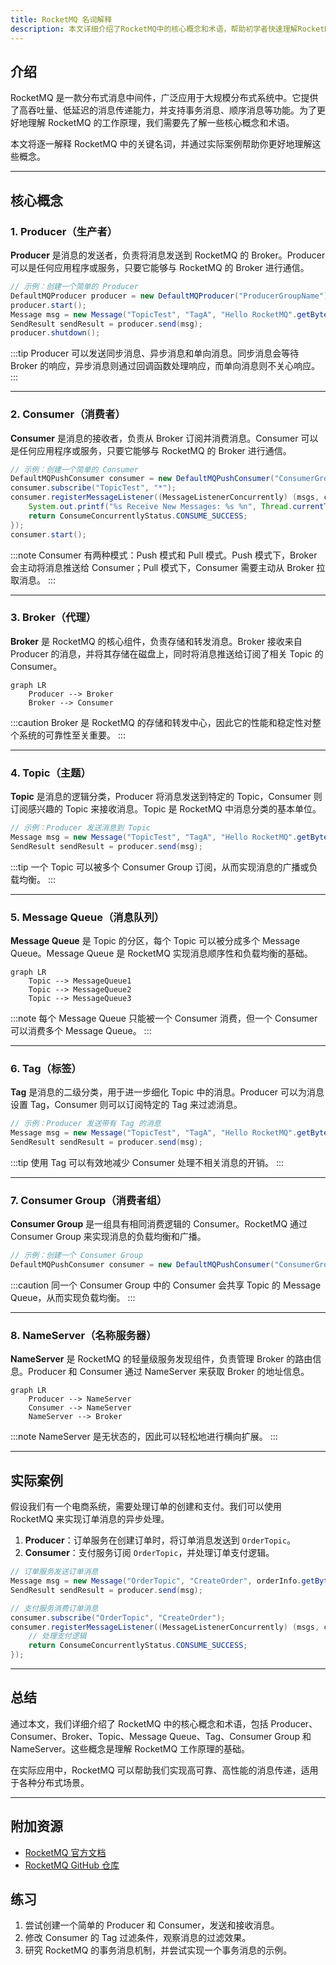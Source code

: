 ```yaml
---
title: RocketMQ 名词解释
description: 本文详细介绍了RocketMQ中的核心概念和术语，帮助初学者快速理解RocketMQ的基本架构和工作原理。
---
```


## 介绍

RocketMQ 是一款分布式消息中间件，广泛应用于大规模分布式系统中。它提供了高吞吐量、低延迟的消息传递能力，并支持事务消息、顺序消息等功能。为了更好地理解 RocketMQ 的工作原理，我们需要先了解一些核心概念和术语。

本文将逐一解释 RocketMQ 中的关键名词，并通过实际案例帮助你更好地理解这些概念。

---

## 核心概念

### 1. Producer（生产者）

**Producer** 是消息的发送者，负责将消息发送到 RocketMQ 的 Broker。Producer 可以是任何应用程序或服务，只要它能够与 RocketMQ 的 Broker 进行通信。

```java
// 示例：创建一个简单的 Producer
DefaultMQProducer producer = new DefaultMQProducer("ProducerGroupName");
producer.start();
Message msg = new Message("TopicTest", "TagA", "Hello RocketMQ".getBytes());
SendResult sendResult = producer.send(msg);
producer.shutdown();
```

:::tip
Producer 可以发送同步消息、异步消息和单向消息。同步消息会等待 Broker 的响应，异步消息则通过回调函数处理响应，而单向消息则不关心响应。
:::

---

### 2. Consumer（消费者）

**Consumer** 是消息的接收者，负责从 Broker 订阅并消费消息。Consumer 可以是任何应用程序或服务，只要它能够与 RocketMQ 的 Broker 进行通信。

```java
// 示例：创建一个简单的 Consumer
DefaultMQPushConsumer consumer = new DefaultMQPushConsumer("ConsumerGroupName");
consumer.subscribe("TopicTest", "*");
consumer.registerMessageListener((MessageListenerConcurrently) (msgs, context) -> {
    System.out.printf("%s Receive New Messages: %s %n", Thread.currentThread().getName(), msgs);
    return ConsumeConcurrentlyStatus.CONSUME_SUCCESS;
});
consumer.start();
```

:::note
Consumer 有两种模式：Push 模式和 Pull 模式。Push 模式下，Broker 会主动将消息推送给 Consumer；Pull 模式下，Consumer 需要主动从 Broker 拉取消息。
:::

---

### 3. Broker（代理）

**Broker** 是 RocketMQ 的核心组件，负责存储和转发消息。Broker 接收来自 Producer 的消息，并将其存储在磁盘上，同时将消息推送给订阅了相关 Topic 的 Consumer。

```mermaid
graph LR
    Producer --> Broker
    Broker --> Consumer
```

:::caution
Broker 是 RocketMQ 的存储和转发中心，因此它的性能和稳定性对整个系统的可靠性至关重要。
:::

---

### 4. Topic（主题）

**Topic** 是消息的逻辑分类，Producer 将消息发送到特定的 Topic，Consumer 则订阅感兴趣的 Topic 来接收消息。Topic 是 RocketMQ 中消息分类的基本单位。

```java
// 示例：Producer 发送消息到 Topic
Message msg = new Message("TopicTest", "TagA", "Hello RocketMQ".getBytes());
SendResult sendResult = producer.send(msg);
```

:::tip
一个 Topic 可以被多个 Consumer Group 订阅，从而实现消息的广播或负载均衡。
:::

---

### 5. Message Queue（消息队列）

**Message Queue** 是 Topic 的分区，每个 Topic 可以被分成多个 Message Queue。Message Queue 是 RocketMQ 实现消息顺序性和负载均衡的基础。

```mermaid
graph LR
    Topic --> MessageQueue1
    Topic --> MessageQueue2
    Topic --> MessageQueue3
```

:::note
每个 Message Queue 只能被一个 Consumer 消费，但一个 Consumer 可以消费多个 Message Queue。
:::

---

### 6. Tag（标签）

**Tag** 是消息的二级分类，用于进一步细化 Topic 中的消息。Producer 可以为消息设置 Tag，Consumer 则可以订阅特定的 Tag 来过滤消息。

```java
// 示例：Producer 发送带有 Tag 的消息
Message msg = new Message("TopicTest", "TagA", "Hello RocketMQ".getBytes());
SendResult sendResult = producer.send(msg);
```

:::tip
使用 Tag 可以有效地减少 Consumer 处理不相关消息的开销。
:::

---

### 7. Consumer Group（消费者组）

**Consumer Group** 是一组具有相同消费逻辑的 Consumer。RocketMQ 通过 Consumer Group 来实现消息的负载均衡和广播。

```java
// 示例：创建一个 Consumer Group
DefaultMQPushConsumer consumer = new DefaultMQPushConsumer("ConsumerGroupName");
```

:::caution
同一个 Consumer Group 中的 Consumer 会共享 Topic 的 Message Queue，从而实现负载均衡。
:::

---

### 8. NameServer（名称服务器）

**NameServer** 是 RocketMQ 的轻量级服务发现组件，负责管理 Broker 的路由信息。Producer 和 Consumer 通过 NameServer 来获取 Broker 的地址信息。

```mermaid
graph LR
    Producer --> NameServer
    Consumer --> NameServer
    NameServer --> Broker
```

:::note
NameServer 是无状态的，因此可以轻松地进行横向扩展。
:::

---

## 实际案例

假设我们有一个电商系统，需要处理订单的创建和支付。我们可以使用 RocketMQ 来实现订单消息的异步处理。

1. **Producer**：订单服务在创建订单时，将订单消息发送到 `OrderTopic`。
2. **Consumer**：支付服务订阅 `OrderTopic`，并处理订单支付逻辑。

```java
// 订单服务发送订单消息
Message msg = new Message("OrderTopic", "CreateOrder", orderInfo.getBytes());
SendResult sendResult = producer.send(msg);

// 支付服务消费订单消息
consumer.subscribe("OrderTopic", "CreateOrder");
consumer.registerMessageListener((MessageListenerConcurrently) (msgs, context) -> {
    // 处理支付逻辑
    return ConsumeConcurrentlyStatus.CONSUME_SUCCESS;
});
```

---

## 总结

通过本文，我们详细介绍了 RocketMQ 中的核心概念和术语，包括 Producer、Consumer、Broker、Topic、Message Queue、Tag、Consumer Group 和 NameServer。这些概念是理解 RocketMQ 工作原理的基础。

在实际应用中，RocketMQ 可以帮助我们实现高可靠、高性能的消息传递，适用于各种分布式场景。

---

## 附加资源

- [RocketMQ 官方文档](https://rocketmq.apache.org/docs/)
- [RocketMQ GitHub 仓库](https://github.com/apache/rocketmq)

## 练习

1. 尝试创建一个简单的 Producer 和 Consumer，发送和接收消息。
2. 修改 Consumer 的 Tag 过滤条件，观察消息的过滤效果。
3. 研究 RocketMQ 的事务消息机制，并尝试实现一个事务消息的示例。